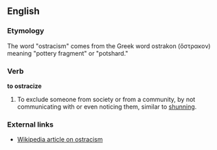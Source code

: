 ==English==

===Etymology===
The word "ostracism" comes from the Greek word ostrakon (ὄστρακον) meaning "pottery fragment" or "potshard."

===Verb===
'''to ostracize'''
#To exclude someone from society or from a community, by not communicating with or even noticing them, similar to [[shunning]].

===External links===
*[[w:ostracise|Wikipedia article on ostracism]]